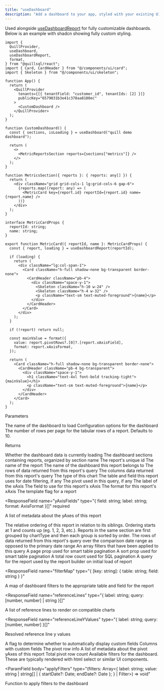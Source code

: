 ```yaml
---
title: "useDashboard"
description: "Add a dashboard to your app, styled with your existing UI components."
---
```


Used alongside [useDashboardReport](/react/use-dashboard-report) for fully customizable dashboards. Below is an example with shadcn showing fully custom styling.

```tsx App.tsx
import {
  QuillProvider,
  useDashboard,
  useDashboardReport,
  format,
} from "@quillsql/react";
import { Card, CardHeader } from "@/components/ui/card";
import { Skeleton } from "@/components/ui/skeleton";

function App() {
  return (
    <QuillProvider
      tenants={[{ tenantField: "customer_id", tenantIds: [2] }]}
      publicKey="6579031b3e41c378aa8180ec"
    >
      <CustomDashboard />
    </QuillProvider>
  );
}

function CustomDashboard() {
  const { sections, isLoading } = useDashboard("quill demo dashboard");

  return (
    <>
      <MetricReportsSection reports={sections["metrics"]} />
    </>
  );
}

function MetricsSection({ reports }: { reports: any[] }) {
  return (
    <div className="grid grid-cols-1 lg:grid-cols-6 gap-6">
      {reports.map((report: any) => (
        <MetricCard key={report.id} reportId={report.id} name={report.name} />
      ))}
    </div>
  );
}

interface MetricCardProps {
  reportId: string;
  name: string;
}

export function MetricCard({ reportId, name }: MetricCardProps) {
  const { report, loading } = useDashboardReport(reportId);

  if (loading) {
    return (
      <div className="lg:col-span-1">
        <Card className="h-full shadow-none bg-transparent border-none">
          <CardHeader className="pb-4">
            <div className="space-y-1">
              <Skeleton className="h-10 w-24" />
              <Skeleton className="h-4 w-32" />
              <p className="text-sm text-muted-foreground">{name}</p>
            </div>
          </CardHeader>
        </Card>
      </div>
    );
  }

  if (!report) return null;

  const mainValue = format({
    value: report.pivotRows?.[0]?.[report.xAxisField],
    format: report.xAxisFormat,
  });

  return (
    <Card className="h-full shadow-none bg-transparent border-none">
      <CardHeader className="pb-4 bg-transparent">
        <div className="space-y-1">
          <h1 className="text-4xl font-bold tracking-tight">{mainValue}</h1>
          <p className="text-sm text-muted-foreground">{name}</p>
        </div>
      </CardHeader>
    </Card>
  );
}
```

Parameters

<ParamField body="dashboardName" type="string" required>
  The name of the dashboard to load
</ParamField>

<ParamField body="config" type="object">
  Configuration options for the dashboard
  <Expandable title="config properties">
    <ResponseField name="pageSize" type="number" default={10}>
      The number of rows per page for the tabular rows of a report. Defaults to
      10.
    </ResponseField>
  </Expandable>
</ParamField>

Returns

<ParamField body="isLoading" type="boolean">
  Whether the dashboard data is currently loading
</ParamField>

<ParamField body="sections" type="Record<string, QuillReport[]> | null">
  The dashboard sections containing reports, organized by section name
  <Expandable title='properties'>
<ResponseField name="id" type="string" required>
  The report's unique id
</ResponseField>

<ResponseField name="name" type="string" required>
  The name of the report
</ResponseField>

<ResponseField name="dashboardName" type="string" required>
  The name of the dashboard this report belongs to
</ResponseField>

<ResponseField name="rows" type="{ [key: string]: string }[]" required>
  The rows of data returned from this report's query
</ResponseField>

<ResponseField name="columns" type="Column[]" required>
  The columns data returned from this report's query
</ResponseField>

<ResponseField name="chartType" type="string" required>
  The type of this chart
</ResponseField>

<ResponseField name="dateField" type="{ table: string; field: string }">
  The table and field this report uses for date filtering, if any
</ResponseField>

<ResponseField name="pivot" type="Pivot | null" required>
  The pivot used in this query, if any
</ResponseField>

<ResponseField name="xAxisLabel" type="string" required>
  The label of the xAxis
</ResponseField>

<ResponseField name="xAxisField" type="string" required>
  The field to use for this report's xAxis
</ResponseField>

<ResponseField name="xAxisFormat" type="AxisFormat" required>
  The format for this report's xAxis
</ResponseField>

<ResponseField name="template" type="boolean">
  The template flag for a report
</ResponseField>

<ResponseField
  name="yAxisFields"
  type="{ field: string; label: string; format: AxisFormat }[]"
  required
>
  A list of metadata about the yAxes of this report
</ResponseField>

<ResponseField name="order" type="number" required>
  The relative ordering of this report in relation to its siblings. Ordering
  starts at 1 and counts up (eg. 1, 2, 3, etc.). Reports in the same section are
  first grouped by chartType and then each group is sorted by order.
</ResponseField>

<ResponseField name="compareRows" type="{ [key: string]: string }[]" required>
  The rows of data returned from this report's query over the comparison date
  range as opposed to the primary date range
</ResponseField>

<ResponseField name="filtersApplied" type="InternalFilter[]">
  An array filters that have been applied to this query
</ResponseField>

<ResponseField name="pagination" type="Pagination">
  A page prop used for smart table pagination
</ResponseField>

<ResponseField name="sort" type="{ field: string; direction: string }">
  A sort prop used for smart table pagination
</ResponseField>

<ResponseField name="rowCount" type="number" required>
  A total row count used for SQL pagination
</ResponseField>

<ResponseField name="queryString" type="string" required>
  A query for the report used by the report builder on initial load of report
</ResponseField>

<ResponseField
  name="filterMap"
  type="{ [key: string]: { table: string; field: string } }"
>
  A map of dashboard filters to the appropriate table and field for the report
</ResponseField>

<ResponseField
  name="referenceLines"
  type="{ label: string; query: [number, number] | string }[]"
>
  A list of reference lines to render on compatible charts
</ResponseField>

<ResponseField
  name="referenceLineYValues"
  type="{ label: string; query: [number, number] }[]"
>
  Resolved reference line y values
</ResponseField>

<ResponseField name="includeCustomFields" type="boolean">
  A flag to determine whether to automatically display custom fields
</ResponseField>

<ResponseField name="columnsWithCustomFields" type="Column[]">
  Columns with custom fields
</ResponseField>

<ResponseField name="pivotRows" type="{ [key: string]: string }[]">
  The pivot row info
</ResponseField>

<ResponseField name="pivotColumns" type="ColumnInternal[]">
  A list of metadata about the pivot yAxes of this report
</ResponseField>

<ResponseField name="pivotRowCount" type="number">
  Total pivot row count
</ResponseField>
</Expandable>
</ParamField>

<ParamField body="filters" type="DashboardFilter[]">
  Available filters for the dashboard. These are typically rendered with html
  select or similar UI components.
</ParamField>

<ParamField
  body="applyFilters"
  type="(filters: Array<{ label: string; value: string | string[] | { startDate?: Date; endDate?: Date }; } | Filter>) => void"
>
  Function to apply filters to the dashboard
</ParamField>
